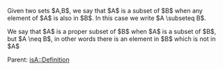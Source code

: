Given two sets $A,B$, we say that $A$ is a subset of $B$ when any element of $A$ is also in $B$. In this case we write $A \subseteq B$.


We say that $A$ is a proper subset of $B$ when $A$ is a subset of $B$, but $A \neq B$, in other words there is an element in $B$ which is not in $A$

Parent: {{link|target=Set Theory}}
[[isA::Definition]]
